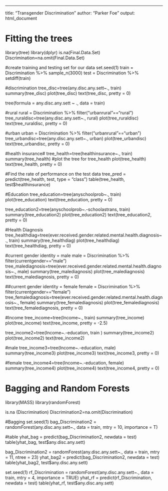 ---
title: "Transgender Discrimination"
author: "Parker Foe"
output: html_document

# Fitting the trees
library(tree)
library(dplyr)
is.na(Final.Data.Set)
Discrimination=na.omit(Final.Data.Set)

#create training and testing set for our data
set.seed(1)
train = Discrimination %>%
  sample_n(3000)
test = Discrimination %>%
  setdiff(train)

#discrimination
tree_disc=tree(any.disc.any.sett~., train)
summary(tree_disc)
plot(tree_disc)
text(tree_disc, pretty = 0)

tree(formula = any.disc.any.sett ~ ., data = train)


#rural
rural = Discrimination %>%
  filter("urbanrural"=="rural")
tree_ruraldisc=tree(any.disc.any.sett~., rural)
plot(tree_ruraldisc)
text(tree_ruraldisc, pretty = 0)

#urban
urban = Discrimination %>%
  filter("urbanrural"=="urban")
tree_urbandisc=tree(any.disc.any.sett~., urban)
plot(tree_urbandisc)
text(tree_urbandisc, pretty = 0)

#health insurance#
tree_health=tree(healthinsurance~., train)
summary(tree_health)
#plot the tree for tree_health
plot(tree_health)
text(tree_health, pretty = 0)

#Find the rate of performance on the test data
tree_pred = predict(tree_health, test, type = "class")
table(tree_health, test$healthinsurance)


#Education
tree_education=tree(anyschoolprob~., train)
plot(tree_education)
text(tree_education, pretty = 0)

tree_education2=tree(anyschoolprob~.-schoolastrans, train)
summary(tree_education2)
plot(tree_education2)
text(tree_education2, pretty = 0)


#Health Diagnosis
tree_healthdiag=tree(ever.received.gender.related.mental.health.diagnosis~., train)
summary(tree_healthdiag)
plot(tree_healthdiag)
text(tree_healthdiag, pretty = 0)

#current gender identity = male
male = Discrimination %>%
 filter(currentgender=="male")
tree_malediagnosis=tree(ever.received.gender.related.mental.health.diagnosis~., male)
summary(tree_malediagnosis)
plot(tree_malediagnosis)
text(tree_malediagnosis, pretty = 0)

##current gender identity = female
female = Discrimination %>%
  filter(currentgender=="female")
tree_femalediagnosis=tree(ever.received.gender.related.mental.health.diagnosis~., female)
summary(tree_femalediagnosis)
plot(tree_femalediagnosis)
text(tree_femalediagnosis, pretty = 0)


#Income
tree_income=tree(Income~., train)
summary(tree_income)
plot(tree_income)
text(tree_income, pretty = -2.5)

tree_income2=tree(Income~.-education, train )
summary(tree_income2)
plot(tree_income2)
text(tree_income2)

#male
tree_income3=tree(Income~.-education, male)
summary(tree_income3)
plot(tree_income3)
text(tree_income3, pretty = 0)

#female
tree_income4=tree(Income~.-education, female)
summary(tree_income4)
plot(tree_income4)
text(tree_income4, pretty = 0)

# Bagging and Random Forests
library(MASS)
library(randomForest)

is.na (Discrimination)
Discrimination2=na.omit(Discrimination)

#Bagging
set.seed(1)
bag_Discrimination2 = randomForest(any.disc.any.sett~., data = train, mtry = 10, importance = T)

#table
yhat_bag = predict(bag_Discrimination2, newdata = test)
table(yhat_bag, test$any.disc.any.sett)

bag_Discrimination2 = randomForest(any.disc.any.sett~., data =  train, mtry = 11, ntree = 23)
yhat_bag2 = predict(bag_Discrimination2, newdata = test)
table(yhat_bag2, test$any.disc.any.sett)

set.seed(1)
rf_Discrimination = randomForest(any.disc.any.sett~., data = train, mtry = 4, importance = TRUE)
yhat_rf = predict(rf_Discrimination, newdata = test)
table(yhat_rf, test$any.disc.any.sett)
